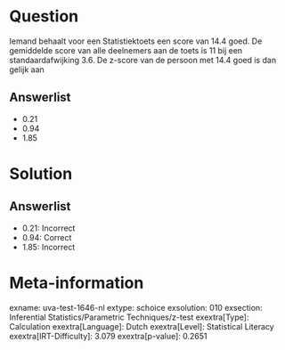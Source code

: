 Question
========

Iemand behaalt voor een Statistiektoets een score van 14.4 goed. De
gemiddelde score van alle deelnemers aan de toets is 11 bij een
standaardafwijking 3.6. De z-score van de persoon met 14.4 goed is dan
gelijk aan

Answerlist
----------

* 0.21
* 0.94
* 1.85

Solution
========

Answerlist
----------

* 0.21: Incorrect
* 0.94: Correct
* 1.85: Incorrect

Meta-information
================
exname: uva-test-1646-nl
extype: schoice
exsolution: 010
exsection: Inferential Statistics/Parametric Techniques/z-test
exextra[Type]: Calculation
exextra[Language]: Dutch
exextra[Level]: Statistical Literacy
exextra[IRT-Difficulty]: 3.079
exextra[p-value]: 0.2651
